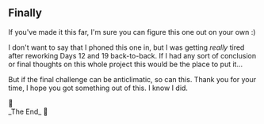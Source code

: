 ## Finally

<Tutorial>
If you've made it this far, I'm sure you can figure this one out on your own :)
</Tutorial>

I don't want to say that I phoned this one in, but I was getting _really_ tired after reworking Days 12 and 19 back-to-back. If I had any sort of conclusion or final thoughts on this whole project this would be the place to put it...

But if the final challenge can be anticlimatic, so can this. Thank you for your time, I hope you got something out of this. I know I did.

<div className="text-center w-full font-black text-3xl text-amber-300 -mb-4">
    <div className="inline-block -scale-x-100">🎉</div> _The End_ 🎉
</div>
